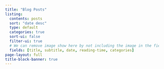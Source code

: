 ```yaml
---
title: "Blog Posts"
listing:
  contents: posts
  sort: "date desc"
  type: default
  categories: true
  sort-ui: false
  filter-ui: true
  # We can remove image show here by not including the image in the fields
  fields: [title, subtitle, date, reading-time, categories]
page-layout: full
title-block-banner: true
---
```

